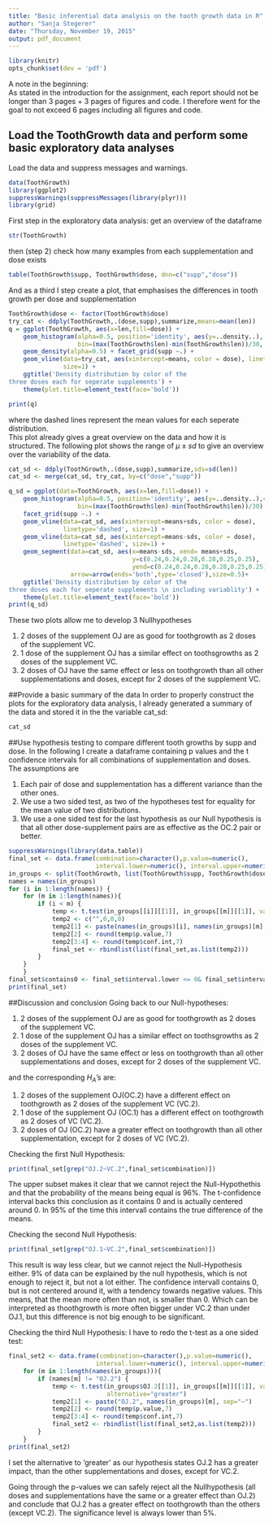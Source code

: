 ```yaml
---
title: "Basic inferential data analysis on the tooth growth data in R"
author: "Sanja Stegerer"
date: "Thursday, November 19, 2015"
output: pdf_document
---
```

```r
library(knitr)
opts_chunk$set(dev = 'pdf')
```

A note in the beginning:   
As stated in the introduction for the assignment, each report should not be longer than 3 pages + 3 pages of figures and code. I therefore went for the goal to not exceed 6 pages including all figures and code.    

## Load the ToothGrowth data and perform some basic exploratory data analyses
Load the data and suppress messages and warnings.
```r
data(ToothGrowth)
library(ggplot2)
suppressWarnings(suppressMessages(library(plyr)))
library(grid)
```
First step in the exploratory data analysis: get an overview of the dataframe 
```r
str(ToothGrowth)
```
then (step 2) check how many examples from each supplementation and dose exists
```r
table(ToothGrowth$supp, ToothGrowth$dose, dnn=c("supp","dose"))
```
And as a third I step create a plot, that emphasises the differences in tooth growth per dose and supplementation
```r
ToothGrowth$dose <- factor(ToothGrowth$dose)
try_cat <- ddply(ToothGrowth,.(dose,supp),summarize,means=mean(len))
q = ggplot(ToothGrowth, aes(x=len,fill=dose)) + 
    geom_histogram(alpha=0.5, position='identity', aes(y=..density..),
                   bin=(max(ToothGrowth$len)-min(ToothGrowth$len))/30, colour='black') +
    geom_density(alpha=0.5) + facet_grid(supp ~.) + 
    geom_vline(data=try_cat, aes(xintercept=means, color = dose), linetype='dashed',
               size=1) +
    ggtitle('Density distribution by color of the
three doses each for seperate supplements') +
    theme(plot.title=element_text(face='bold'))

print(q)
```
where the dashed lines represent the mean values for each seperate distribution.   
This plot already gives a great overview on the data and how it is structured. 
The following plot shows the range of $\mu \pm sd$ to give an overview over the variability of the data. 
```r
cat_sd <- ddply(ToothGrowth,.(dose,supp),summarize,sds=sd(len)) 
cat_sd <- merge(cat_sd, try_cat, by=c("dose","supp"))

q_sd = ggplot(data=ToothGrowth, aes(x=len,fill=dose)) + 
    geom_histogram(alpha=0.5, position='identity', aes(y=..density..),color='black',
                   bin=(max(ToothGrowth$len)-min(ToothGrowth$len))/30) +
    facet_grid(supp ~.) + 
    geom_vline(data=cat_sd, aes(xintercept=means+sds, color = dose), 
               linetype='dashed', size=1) +
    geom_vline(data=cat_sd, aes(xintercept=means-sds, color = dose), 
               linetype='dashed', size=1) + 
    geom_segment(data=cat_sd, aes(x=means-sds, xend= means+sds, 
                                  y=c(0.24,0.24,0.28,0.28,0.25,0.25), 
                                  yend=c(0.24,0.24,0.28,0.28,0.25,0.25), color = dose), 
                 arrow=arrow(ends='both',type='closed'),size=0.5)+
    ggtitle('Density distribution by color of the 
three doses each for seperate supplements \n including variablity') +
    theme(plot.title=element_text(face='bold'))
print(q_sd)
```
These two plots allow me to develop 3 Nullhypotheses

1. 2 doses of the supplement OJ are as good for toothgrowth as 2 doses of the supplement VC.
2. 1 dose of the supplement OJ has a similar effect on toothsgrowths as 2 doses of the supplement VC.
3. 2 doses of OJ have the same effect or less on toothgrowth than all other supplementations and doses, except for 2 doses of the supplement VC.     

##Provide a basic summary of the data
In order to properly construct the plots for the exploratory data analysis, I already generated a summary of the data and stored it in the the variable cat_sd:
```r
cat_sd
```

##Use hypothesis testing to compare different tooth growths by supp and dose. 
In the following I create a dataframe containing p values and the t confidence intervals for all combinations of supplementation and doses. The assumptions are

1. Each pair of dose and supplementation has a different variance than the other ones.
2. We use a two sided test, as two of the hypotheses test for equality for the mean value of two distributions.
3. We use a one sided test for the last hypothesis as our Null hypothesis is that all other dose-supplement pairs are as effective as the OC.2 pair or better. 
```r
suppressWarnings(library(data.table))
final_set <- data.frame(combination=character(),p.value=numeric(),
                        interval.lower=numeric(), interval.upper=numeric())
in_groups <- split(ToothGrowth, list(ToothGrowth$supp, ToothGrowth$dose))
names = names(in_groups)
for (i in 1:length(names)) {
    for (m in 1:length(names)){
        if (i < m) {
            temp <- t.test(in_groups[[i]][[1]], in_groups[[m]][[1]], var.equal = FALSE)
            temp2 <- c("",0,0,0)
            temp2[1] <- paste(names(in_groups)[i], names(in_groups)[m], sep="~")
            temp2[2] <- round(temp$p.value,7)
            temp2[3:4] <- round(temp$conf.int,7)
            final_set <- rbindlist(list(final_set,as.list(temp2)))
        }
    }
    }
final_set$contains0 <- final_set$interval.lower <= 0& final_set$interval.upper >= 0
print(final_set)
```

##Discussion and conclusion
Going back to our Null-hypotheses: 

1. 2 doses of the supplement OJ are as good for toothgrowth as 2 doses of the supplement VC.
2. 1 dose of the supplement OJ has a similar effect on toothsgrowths as 2 doses of the supplement VC.
3. 2 doses of OJ have the same effect or less on toothgrowth than all other supplementations and doses, except for 2 doses of the supplement VC.

and the corresponding $H_A$'s are: 

1. 2 doses of the supplement OJ(OC.2) have a different effect on toothgrowth as 2 doses of the supplement VC (VC.2).
2. 1 dose of the supplement OJ (OC.1) has a different effect on toothgrowth as 2 doses of VC (VC.2).
3. 2 doses of OJ (OC.2) have a greater effect on toothgrowth than all other supplementation, except for 2 doses of VC (VC.2).
 
Checking the first Null Hypothesis:
```r
print(final_set[grep("OJ.2~VC.2",final_set$combination)])

```
The upper subset makes it clear that we cannot reject the Null-Hypothethis and that the probability of the means being equal is 96%. The t-confidence interval backs this conclusion as it contains 0 and is actually centered around 0. In 95% of the time this intervall contains the true difference of the means. 

Checking the second Null Hypothesis:
```r
print(final_set[grep("OJ.1~VC.2",final_set$combination)])

```
This result is way less clear, but we cannot reject the Null-Hypothesis either. 9% of data can be explained by the null hypothesis, which is not enough to reject it, but not a lot either. The confidence intervall contains 0, but is not centered around it, with a tendency towards negative values. This means, that the mean more often than not, is smaller than 0. Which can be interpreted as thoothgrowth is more often bigger under VC.2 than under OJ.1, but this difference is not big enough to be significant.  

Checking the third Null Hypothesis:
I have to redo the t-test as a one sided test:
```r
final_set2 <- data.frame(combination=character(),p.value=numeric(),
                        interval.lower=numeric(), interval.upper=numeric())
    for (m in 1:length(names(in_groups))){
        if (names[m] != "OJ.2") {
            temp <- t.test(in_groups$OJ.2[[1]], in_groups[[m]][[1]], var.equal = FALSE, 
                           alternative="greater")
            temp2[1] <- paste("OJ.2", names(in_groups)[m], sep="~")
            temp2[2] <- round(temp$p.value,7)
            temp2[3:4] <- round(temp$conf.int,7)
            final_set2 <- rbindlist(list(final_set2,as.list(temp2)))
        }
    }
print(final_set2)    
```

I set the alternative to 'greater' as our hypothesis states OJ.2 has a greater impact, than the other supplementations and doses, except for VC.2. 

Going through the p-values we can safely reject all the Nullhypothesis (all doses and supplementations have the same or a greater effect than OJ.2) and conclude that OJ.2 has a greater effect on toothgrowth than the others (except VC.2). The significance level is always lower than 5%. 